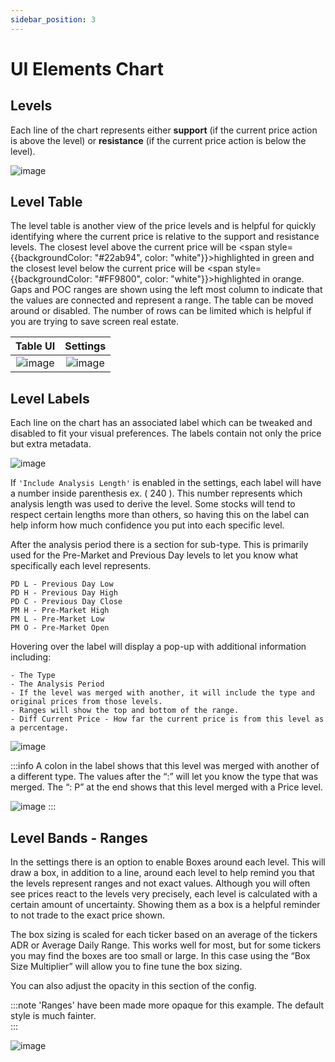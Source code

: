 ```yaml
---
sidebar_position: 3
---
```


# UI Elements Chart

## Levels

Each line of the chart represents either **support** (if the current price action is above the level) or **resistance** (if the current price action is below the level). 

![image](_media/ui/support_vs_resistance.png ':size=100%')


## Level Table

The level table is another view of the price levels and is helpful for quickly identifying where the current price is relative to the support and resistance levels. The closest level above the current price will be <span style={{backgroundColor: "#22ab94", color: "white"}}>highlighted in green</span> and the closest level below the current price will be <span style={{backgroundColor: "#FF9800", color: "white"}}>highlighted in orange</span>. Gaps and POC ranges are shown using the left most column to indicate that the values are connected and represent a range. The table can be moved around or disabled. The number of rows can be limited which is helpful if you are trying to save screen real estate. 

Table UI                   |  Settings
:-------------------------:|:-------------------------:
![image](_media/ui/table.png) |  ![image](_media/ui/table_settings.png )


## Level Labels

Each line on the chart has an associated label which can be tweaked and disabled to fit your visual preferences.  The labels contain not only the price but extra metadata.

![image](_media/ui/labels.png)

If `'Include Analysis Length'` is enabled in the settings, each label will have a number inside parenthesis ex. ( 240 ). This number represents which analysis length was used to derive the level.  Some stocks will tend to respect certain lengths more than others, so having this on the label can help inform how much confidence you put into each specific level.

After the analysis period there is a section for sub-type. This is primarily used for the Pre-Market and Previous Day levels to let you know what specifically each level represents.  

```
PD L - Previous Day Low
PD H - Previous Day High
PD C - Previous Day Close
PM H - Pre-Market High
PM L - Pre-Market Low
PM O - Pre-Market Open
```  
  
Hovering over the label will display a pop-up with additional information including:

```
- The Type
- The Analysis Period
- If the level was merged with another, it will include the type and original prices from those levels.
- Ranges will show the top and bottom of the range.
- Diff Current Price - How far the current price is from this level as a percentage.
```

![image](_media/ui/label_hover.png ':size=400')


:::info
 A colon in the label shows that this level was merged with another of a different type. The values after the “:” will let you know the type that was merged. The “: P” at the end shows that this level merged with a Price level.

![image](_media/ui/label_merged.png ':size=300')
:::

## Level Bands - Ranges

In the settings there is an option to enable Boxes around each level.  This will draw a box, in addition to a line, around each level to help remind you that the levels represent ranges and not exact values. Although you will often see prices react to the levels very precisely, each level is calculated with a certain amount of uncertainty. Showing them as a box is a helpful reminder to not trade to the exact price shown.

The box sizing is scaled for each ticker based on an average of the tickers ADR or Average Daily Range. This works well for most, but for some tickers you may find the boxes are too small or large. In this case using the “Box Size Multiplier” will allow you to fine tune the box sizing.

You can also adjust the opacity in this section of the config.

:::note
'Ranges' have been made more opaque for this example. The default style is much fainter.  
:::

![image](_media/ui/range_boxes.png ':size=100%')